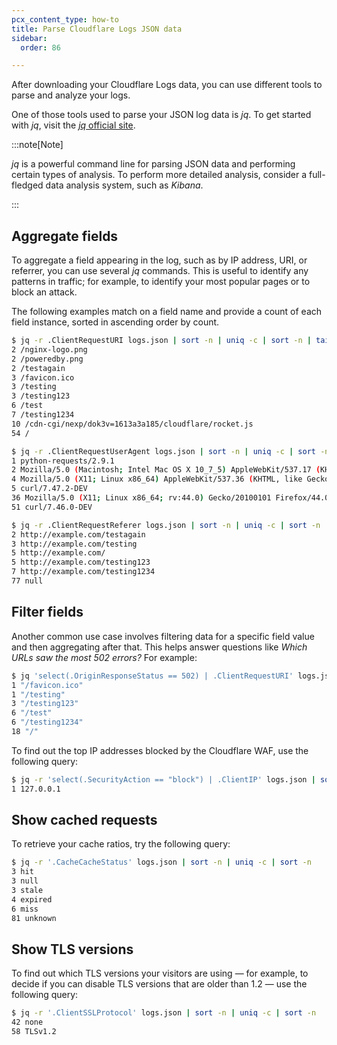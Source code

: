```yaml
---
pcx_content_type: how-to
title: Parse Cloudflare Logs JSON data
sidebar:
  order: 86

---
```


After downloading your Cloudflare Logs data, you can use different tools to parse and analyze your logs.

One of those tools used to parse your JSON log data is *jq*. To get started with *jq*, visit the [*jq* official site](https://jqlang.github.io/jq/).

:::note[Note]


*jq* is a powerful command line for parsing JSON data and performing certain types of analysis. To perform more detailed analysis, consider a full-fledged data analysis system, such as *Kibana*.


:::

## Aggregate fields

To aggregate a field appearing in the log, such as by IP address, URI, or referrer, you can use several *jq* commands. This is useful to identify any patterns in traffic; for example, to identify your most popular pages or to block an attack.

The following examples match on a field name and provide a count of each field instance, sorted in ascending order by count.

```sh
$ jq -r .ClientRequestURI logs.json | sort -n | uniq -c | sort -n | tail
2 /nginx-logo.png
2 /poweredby.png
2 /testagain
3 /favicon.ico
3 /testing
3 /testing123
6 /test
7 /testing1234
10 /cdn-cgi/nexp/dok3v=1613a3a185/cloudflare/rocket.js
54 /
```

```sh
$ jq -r .ClientRequestUserAgent logs.json | sort -n | uniq -c | sort -n | tail
1 python-requests/2.9.1
2 Mozilla/5.0 (Macintosh; Intel Mac OS X 10_7_5) AppleWebKit/537.17 (KHTML, like Gecko) Chrome/24.0.1312.56 Safari/537.17
4 Mozilla/5.0 (X11; Linux x86_64) AppleWebKit/537.36 (KHTML, like Gecko) Chrome/48.0.2564.116 Safari/537.36
5 curl/7.47.2-DEV
36 Mozilla/5.0 (X11; Linux x86_64; rv:44.0) Gecko/20100101 Firefox/44.0
51 curl/7.46.0-DEV
```

```sh
$ jq -r .ClientRequestReferer logs.json | sort -n | uniq -c | sort -n | tail
2 http://example.com/testagain
3 http://example.com/testing
5 http://example.com/
5 http://example.com/testing123
7 http://example.com/testing1234
77 null
```

## Filter fields

Another common use case involves filtering data for a specific field value and then aggregating after that. This helps answer questions like *Which URLs saw the most 502 errors?* For example:

```sh
$ jq 'select(.OriginResponseStatus == 502) | .ClientRequestURI' logs.json | sort -n | uniq -c | sort -n | tail
1 "/favicon.ico"
1 "/testing"
3 "/testing123"
6 "/test"
6 "/testing1234"
18 "/"
```

To find out the top IP addresses blocked by the Cloudflare WAF, use the following query:

```sh
$ jq -r 'select(.SecurityAction == "block") | .ClientIP' logs.json | sort -n | uniq -c | sort -n
1 127.0.0.1
```

## Show cached requests

To retrieve your cache ratios, try the following query:

```sh
$ jq -r '.CacheCacheStatus' logs.json | sort -n | uniq -c | sort -n
3 hit
3 null
3 stale
4 expired
6 miss
81 unknown
```

## Show TLS versions

To find out which TLS versions your visitors are using — for example, to decide if you can disable TLS versions that are older than 1.2 — use the following query:

```sh
$ jq -r '.ClientSSLProtocol' logs.json | sort -n | uniq -c | sort -n
42 none
58 TLSv1.2
```
